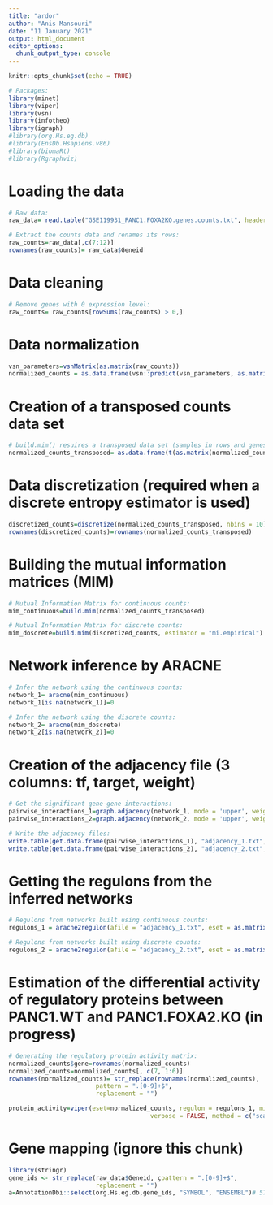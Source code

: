 ```yaml
---
title: "ardor"
author: "Anis Mansouri"
date: "11 January 2021"
output: html_document
editor_options: 
  chunk_output_type: console
---
```


```r
knitr::opts_chunk$set(echo = TRUE)
```

```r
# Packages:
library(minet)
library(viper)
library(vsn)
library(infotheo)
library(igraph)
#library(org.Hs.eg.db)
#library(EnsDb.Hsapiens.v86)
#library(biomaRt)
#library(Rgraphviz)
```

# Loading the data

```r
# Raw data:
raw_data= read.table("GSE119931_PANC1.FOXA2KO.genes.counts.txt", header = TRUE)

# Extract the counts data and renames its rows:
raw_counts=raw_data[,c(7:12)]
rownames(raw_counts)= raw_data$Geneid
```

# Data cleaning

```r
# Remove genes with 0 expression level:
raw_counts= raw_counts[rowSums(raw_counts) > 0,]
```

# Data normalization

```r
vsn_parameters=vsnMatrix(as.matrix(raw_counts))
normalized_counts = as.data.frame(vsn::predict(vsn_parameters, as.matrix(raw_counts)))
```

# Creation of a transposed counts data set

```r
# build.mim() resuires a transposed data set (samples in rows and genes in columns):
normalized_counts_transposed= as.data.frame(t(as.matrix(normalized_counts)))
```

# Data discretization (required when a discrete entropy estimator is used)

```r
discretized_counts=discretize(normalized_counts_transposed, nbins = 10)
rownames(discretized_counts)=rownames(normalized_counts_transposed)
```

# Building the mutual information matrices (MIM)

```r
# Mutual Information Matrix for continuous counts:
mim_continuous=build.mim(normalized_counts_transposed)

# Mutual Information Matrix for discrete counts:
mim_doscrete=build.mim(discretized_counts, estimator = "mi.empirical")  
```

# Network inference by ARACNE

```r
# Infer the network using the continuous counts:
network_1= aracne(mim_continuous)
network_1[is.na(network_1)]=0

# Infer the network using the discrete counts:
network_2= aracne(mim_doscrete)
network_2[is.na(network_2)]=0
```

# Creation of the adjacency file (3 columns: tf, target, weight)

```r
# Get the significant gene-gene interactions:
pairwise_interactions_1=graph.adjacency(network_1, mode = 'upper', weighted = TRUE)
pairwise_interactions_2=graph.adjacency(network_2, mode = 'upper', weighted = TRUE)

# Write the adjacency files:
write.table(get.data.frame(pairwise_interactions_1), "adjacency_1.txt", sep = "\t", quote = FALSE, row.names = FALSE, col.names = FALSE)
write.table(get.data.frame(pairwise_interactions_2), "adjacency_2.txt", sep = "\t", quote = FALSE, row.names = FALSE, col.names = FALSE)
```

# Getting the regulons from the inferred networks

```r
# Regulons from networks built using continuous counts:
regulons_1 = aracne2regulon(afile = "adjacency_1.txt", eset = as.matrix(normalized_counts), format = "3col", verbose = FALSE)

# Regulons from networks built using discrete counts:
regulons_2 = aracne2regulon(afile = "adjacency_2.txt", eset = as.matrix(discretized_counts), format = "3col", verbose = FALSE)
```

# Estimation of the differential activity of regulatory proteins between PANC1.WT and PANC1.FOXA2.KO (in progress)

```r
# Generating the regulatory protein activity matrix:
normalized_counts$gene=rownames(normalized_counts)
normalized_counts=normalized_counts[, c(7, 1:6)]
rownames(normalized_counts)= str_replace(rownames(normalized_counts),
                        pattern = ".[0-9]+$",
                        replacement = "")

protein_activity=viper(eset=normalized_counts, regulon = regulons_1, minsize = 5, eset.filter = FALSE,cores = 1, 
                                       verbose = FALSE, method = c("scale"))
```

# Gene mapping (ignore this chunk)

```r
library(stringr)
gene_ids <- str_replace(raw_data$Geneid, çpattern = ".[0-9]+$",
                        replacement = "")
a=AnnotationDbi::select(org.Hs.eg.db,gene_ids, "SYMBOL", "ENSEMBL")# 5755 NA
```


